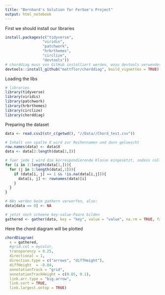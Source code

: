 ```yaml
---
title: "Bernhard's Solution for FerSoe's Project"
output: html_notebook
---
```


First we should install our libraries

```r
install.packages(c("tidyverse", 
                 "viridis", 
                 "patchwork", 
                 "hrbrthemes", 
                 "circlize",
                 "devtools"))
# chorddiag muss von GitHub installiert werden, wozu devtools verwendet wird:
devtools::install_github("mattflor/chorddiag", build_vignettes = TRUE)
```

Loading the libs

```r
# libraries
library(tidyverse)
library(viridis)
library(patchwork)
library(hrbrthemes)
library(circlize)
library(chorddiag)
```

Preparing the dataset

```r
data <- read.csv2(str_c(getwd(), "//Data//Chord_test.csv"))

# Inhalt von spalte X wird zur Reihennamen und dann geloescht
row.names(data) <- data$X
data <- data[2:length(data[1,])]

# fuer jede 1 wird die korrespondierende Klasse eingesetzt, sodass col~row ein Paar bilden
for (i in 1:length(data[1,])){
  for (j in 1:length(data[,1])){
    if (data[i, j] == 1 && !is.na(data[i,j])){
      data[i, j] <- rownames(data)[i]
    }
  }
}

# NAs werden beim gathern verworfen, also:
data[data == 0] <- NA

# jetzt noch schoene key-value-Paare bilden
gathered <- gather(data, key = "key", value = "value", na.rm = TRUE, factor_key = TRUE)
```

Here the chord diagram will be plotted

```r
chordDiagram(
  x = gathered,
  #grid.col = mycolor,
  transparency = 0.25,
  directional = 1,
  direction.type = c("arrows", "diffHeight"), 
  diffHeight  = -0.04,
  annotationTrack = "grid", 
  annotationTrackHeight = c(0.05, 0.1),
  link.arr.type = "big.arrow", 
  link.sort = TRUE, 
  link.largest.ontop = TRUE)
```
